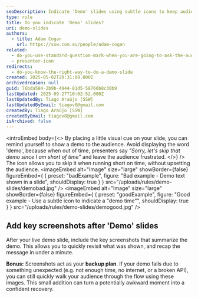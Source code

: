```yaml
---
seoDescription: Indicate 'Demo' slides using subtle icons to keep audience engaged and avoid disappointing them with last-minute cancellations.
type: rule
title: Do you indicate 'Demo' slides?
uri: demo-slides
authors:
  - title: Adam Cogan
    url: https://ssw.com.au/people/adam-cogan
related:
  - do-you-use-standard-question-mark-when-you-are-going-to-ask-the-audience-something
  - presenter-icon
redirects:
  - do-you-know-the-right-way-to-do-a-demo-slide
created: 2025-05-02T20:31:08.000Z
archivedreason: null
guid: 76bda584-2b9b-4944-81d5-58766b8c30b9
lastUpdated: 2025-09-27T10:02:52.000Z
lastUpdatedBy: Tiago Araújo [SSW]
lastUpdatedByEmail: tiagov8@gmail.com
createdBy: Tiago Araújo [SSW]
createdByEmail: tiagov8@gmail.com
isArchived: false
---
```


<introEmbed
  body={<>
By placing a little visual cue on your slide, you can remind yourself to show a demo to the audience. Avoid displaying the word 'demo', because when out of time, presenters say _"Sorry, let's skip that demo since I am short of time"_ and leave the audience frustrated.
  </>}
/>
The icon allows you to skip it when running short on time, without upsetting the audience.
<imageEmbed
  alt="Image"
  size="large"
  showBorder={false}
  figureEmbed={ {
    preset: "badExample",
    figure: "Bad example - Demo text shown in a slide",
    shouldDisplay: true
  } }
  src="/uploads/rules/demo-slides/demobad.jpg"
/>
<imageEmbed
  alt="Image"
  size="large"
  showBorder={false}
  figureEmbed={ {
    preset: "goodExample",
    figure: "Good example - Use a subtle icon to indicate a \"demo time\"",
    shouldDisplay: true
  } }
  src="/uploads/rules/demo-slides/demogood.jpg"
/>

## Add key screenshots after 'Demo' slides

After your live demo slide, include the key screenshots that summarize the demo. This allows you to quickly revisit what was shown, and recap the message in under a minute.

**Bonus:** Screenshots act as your **backup plan**. If your demo fails due to something unexpected (e.g. not enough time, no internet, or a broken API), you can still quickly walk your audience through the flow using these images. This small addition can turn a potentially awkward moment into a confident recovery.
